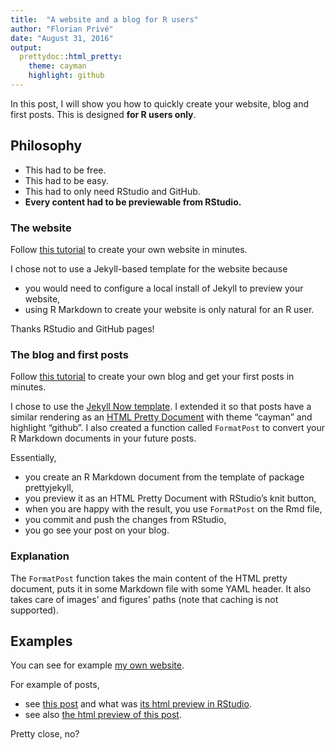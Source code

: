 ```yaml
---
title:  "A website and a blog for R users"
author: "Florian Privé"
date: "August 31, 2016"
output: 
  prettydoc::html_pretty:
    theme: cayman
    highlight: github
---
```


In this post, I will show you how to quickly create your website, blog and first posts. This is designed __for R users only__.

## Philosophy

- This had to be free.
- This had to be easy.
- This had to only need RStudio and GitHub.
- __Every content had to be previewable from RStudio.__

### The website

Follow [this tutorial](https://github.com/privefl/rmarkdown-website-template#make-your-website-with-r-markdown-in-minutes) to create your own website in minutes.

I chose not to use a Jekyll-based template for the website because

- you would need to configure a local install of Jekyll to preview your website,
- using R Markdown to create your website is only natural for an R user.

Thanks RStudio and GitHub pages!

### The blog and first posts

Follow [this tutorial](https://github.com/privefl/jekyll-now-r-template#add-a-blog-to-your-website-in-minutes) to create your own blog and get your first posts in minutes.

I chose to use the [Jekyll Now template](https://github.com/barryclark/jekyll-now). I extended it so that posts have a similar rendering as an [HTML Pretty Document](http://statr.me/2016/08/creating-pretty-documents-with-the-prettydoc-package/) with theme "cayman" and highlight "github". I also created a function called `FormatPost` to convert your R Markdown documents in your future posts.

Essentially, 

- you create an R Markdown document from the template of package prettyjekyll,
- you preview it as an HTML Pretty Document with RStudio's knit button,
- when you are happy with the result, you use `FormatPost` on the Rmd file,
- you commit and push the changes from RStudio,
- you go see your post on your blog.

### Explanation

The `FormatPost` function takes the main content of the HTML pretty document, puts it in some Markdown file with some YAML header. It also takes care of images' and figures' paths (note that caching is not supported).

## Examples

You can see for example [my own website](https://privefl.github.io/).

For example of posts,

- see [this post](https://privefl.github.io/blog/R-package-primefactr/) and what was [its html preview in RStudio](https://htmlpreview.github.io/?https://github.com/privefl/blog/blob/gh-pages/_knitr/post-primefactr.html). 
- see also [the html preview of this post](https://htmlpreview.github.io/?https://github.com/privefl/blog/blob/gh-pages/_knitr/post-webpage-blog.html).

Pretty close, no?
